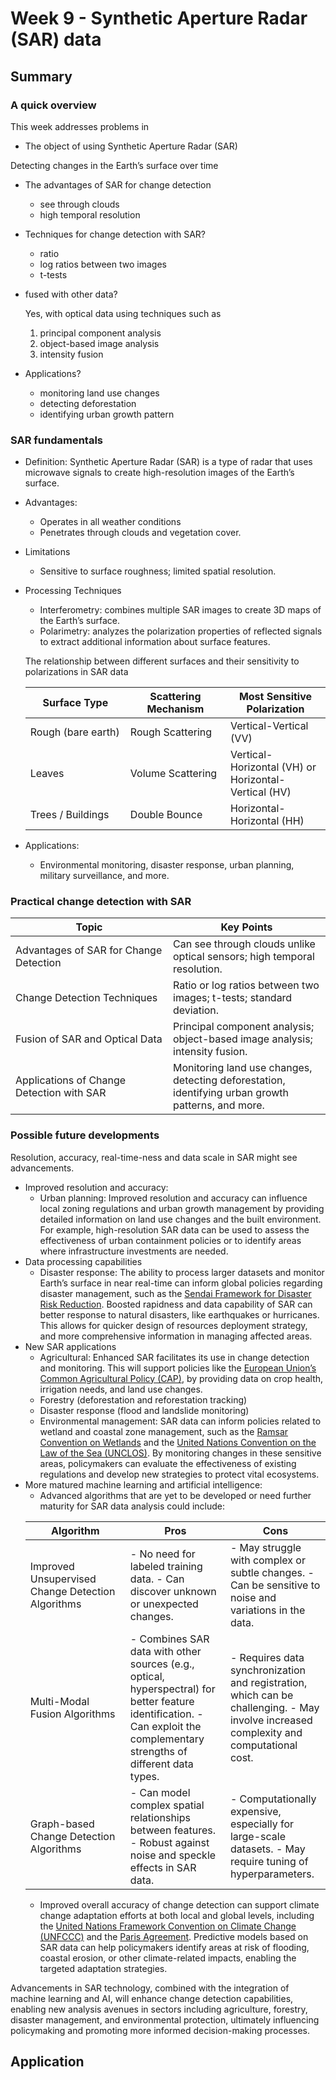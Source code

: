 # Week 9 - Synthetic Aperture Radar (SAR) data

## Summary

### A quick overview

This week addresses problems in

- The object of using Synthetic Aperture Radar (SAR)

Detecting changes in the Earth's surface over time

- The advantages of SAR for change detection
    - see through clouds
    - high temporal resolution
- Techniques for change detection with SAR?
    - ratio
    - log ratios between two images
    - t-tests
- fused with other data?
    
    Yes, with optical data using techniques such as 
    
    1. principal component analysis
    2. object-based image analysis
    3. intensity fusion
- Applications?
    - monitoring land use changes
    - detecting deforestation
    - identifying urban growth pattern

### SAR fundamentals

- Definition: Synthetic Aperture Radar (SAR) is a type of radar that uses microwave signals to create high-resolution images of the Earth's surface.
- Advantages:
    - Operates in all weather conditions
    - Penetrates through clouds and vegetation cover.
- Limitations
    - Sensitive to surface roughness; limited spatial resolution.
- Processing Techniques
    - Interferometry: combines multiple SAR images to create 3D maps of the Earth's surface.
    - Polarimetry: analyzes the polarization properties of reflected signals to extract additional information about surface features.
    
    The relationship between different surfaces and their sensitivity to polarizations in SAR data
    
    | Surface Type | Scattering Mechanism | Most Sensitive Polarization |
    | --- | --- | --- |
    | Rough (bare earth) | Rough Scattering | Vertical-Vertical (VV) |
    | Leaves | Volume Scattering | Vertical-Horizontal (VH) or Horizontal-Vertical (HV) |
    | Trees / Buildings | Double Bounce | Horizontal-Horizontal (HH) |
- Applications:
    - Environmental monitoring, disaster response, urban planning, military surveillance, and more.

### Practical change detection with SAR

| Topic | Key Points |
| --- | --- |
| Advantages of SAR for Change Detection | Can see through clouds unlike optical sensors; high temporal resolution. |
| Change Detection Techniques | Ratio or log ratios between two images; t-tests; standard deviation. |
| Fusion of SAR and Optical Data | Principal component analysis; object-based image analysis; intensity fusion. |
| Applications of Change Detection with SAR | Monitoring land use changes, detecting deforestation, identifying urban growth patterns, and more. |

### Possible future developments

Resolution, accuracy, real-time-ness and data scale in SAR might see advancements.

- Improved resolution and accuracy:
    - Urban planning: Improved resolution and accuracy can influence local zoning regulations and urban growth management by providing detailed information on land use changes and the built environment. For example, high-resolution SAR data can be used to assess the effectiveness of urban containment policies or to identify areas where infrastructure investments are needed.
- Data processing capabilities
    - Disaster response: The ability to process larger datasets and monitor Earth's surface in near real-time can inform global policies regarding disaster management, such as the [Sendai Framework for Disaster Risk Reduction](https://www.undrr.org/implementing-sendai-framework/what-sendai-framework). Boosted rapidness and data capability of SAR can better response to natural disasters, like earthquakes or hurricanes. This allows for quicker design of resources deployment strategy, and more comprehensive information in managing affected areas.
- New SAR applications
    - Agricultural: Enhanced SAR facilitates its use in change detection and monitoring. This will support policies like the [European Union's Common Agricultural Policy (CAP)](https://ec.europa.eu/info/food-farming-fisheries/key-policies/common-agricultural-policy/cap-glance_en), by providing data on crop health, irrigation needs, and land use changes.
    - Forestry (deforestation and reforestation tracking)
    - Disaster response (flood and landslide monitoring)
    - Environmental management: SAR data can inform policies related to wetland and coastal zone management, such as the [Ramsar Convention on Wetlands](https://www.ramsar.org/) and the [United Nations Convention on the Law of the Sea (UNCLOS)](https://www.un.org/Depts/los/convention_agreements/convention_overview_convention.htm). By monitoring changes in these sensitive areas, policymakers can evaluate the effectiveness of existing regulations and develop new strategies to protect vital ecosystems.
- More matured machine learning and artificial intelligence:
    - Advanced algorithms that are yet to be developed or need further maturity for SAR data analysis could include:
    
    | Algorithm | Pros | Cons |
    | --- | --- | --- |
    | Improved Unsupervised Change Detection Algorithms | - No need for labeled training data. - Can discover unknown or unexpected changes. | - May struggle with complex or subtle changes. - Can be sensitive to noise and variations in the data. |
    | Multi-Modal Fusion Algorithms | - Combines SAR data with other sources (e.g., optical, hyperspectral) for better feature identification. - Can exploit the complementary strengths of different data types. | - Requires data synchronization and registration, which can be challenging. - May involve increased complexity and computational cost. |
    | Graph-based Change Detection Algorithms | - Can model complex spatial relationships between features. - Robust against noise and speckle effects in SAR data. | - Computationally expensive, especially for large-scale datasets. - May require tuning of hyperparameters. |
    - Improved overall accuracy of change detection can support climate change adaptation efforts at both local and global levels, including the [United Nations Framework Convention on Climate Change (UNFCCC)](https://unfccc.int/) and the [Paris Agreement](https://unfccc.int/). Predictive models based on SAR data can help policymakers identify areas at risk of flooding, coastal erosion, or other climate-related impacts, enabling the targeted adaptation strategies.

Advancements in SAR technology, combined with the integration of machine learning and AI, will enhance change detection capabilities, enabling new analysis avenues in sectors including agriculture, forestry, disaster management, and environmental protection, ultimately influencing policymaking and promoting more informed decision-making processes.

## Application
